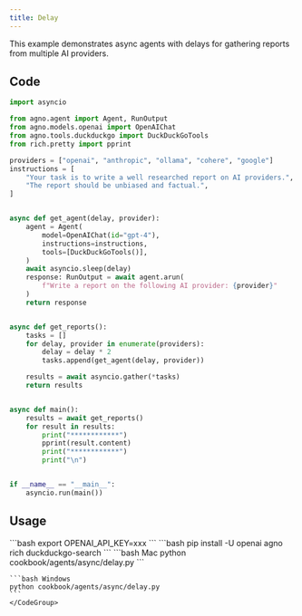 ```yaml
---
title: Delay
---
```


This example demonstrates async agents with delays for gathering reports from multiple AI providers.

## Code

```python cookbook/agents/async/delay.py
import asyncio

from agno.agent import Agent, RunOutput
from agno.models.openai import OpenAIChat
from agno.tools.duckduckgo import DuckDuckGoTools
from rich.pretty import pprint

providers = ["openai", "anthropic", "ollama", "cohere", "google"]
instructions = [
    "Your task is to write a well researched report on AI providers.",
    "The report should be unbiased and factual.",
]


async def get_agent(delay, provider):
    agent = Agent(
        model=OpenAIChat(id="gpt-4"),
        instructions=instructions,
        tools=[DuckDuckGoTools()],
    )
    await asyncio.sleep(delay)
    response: RunOutput = await agent.arun(
        f"Write a report on the following AI provider: {provider}"
    )
    return response


async def get_reports():
    tasks = []
    for delay, provider in enumerate(providers):
        delay = delay * 2
        tasks.append(get_agent(delay, provider))

    results = await asyncio.gather(*tasks)
    return results


async def main():
    results = await get_reports()
    for result in results:
        print("************")
        pprint(result.content)
        print("************")
        print("\n")


if __name__ == "__main__":
    asyncio.run(main())
```

## Usage

<Steps>
  <Snippet file="create-venv-step.mdx" />

  <Step title="Set your API key">
    ```bash
    export OPENAI_API_KEY=xxx
    ```
  </Step>

  <Step title="Install libraries">
    ```bash
    pip install -U openai agno rich duckduckgo-search
    ```
  </Step>

  <Step title="Run Agent">
    <CodeGroup>
    ```bash Mac
    python cookbook/agents/async/delay.py
    ```

    ```bash Windows
    python cookbook/agents/async/delay.py
    ```
    </CodeGroup>
  </Step>
</Steps>
